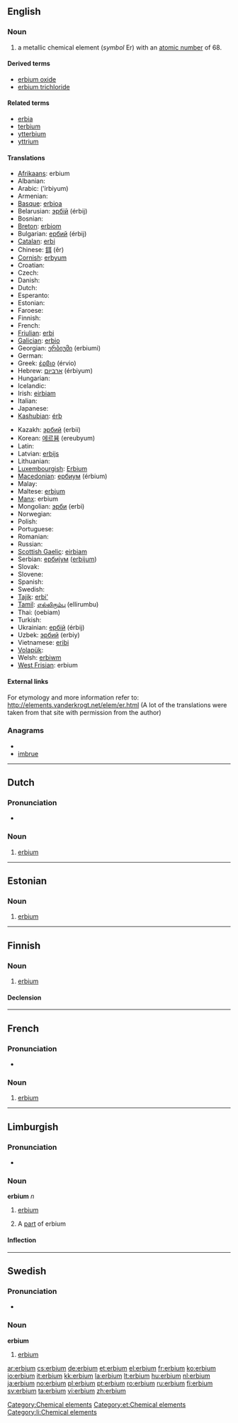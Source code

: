 {{also|Erbium}}
==English==
{{elements|Er|holmium|Ho|thulium|Tm}}

===Noun===
{{en-noun|-}}
{{wikipedia}}

# a metallic chemical element (''symbol'' Er) with an [[atomic number]] of 68.

====Derived terms====
* [[erbium oxide]]
* [[erbium trichloride]]

====Related terms====
* [[erbia]]
* [[terbium]]
* [[ytterbium]]
* [[yttrium]]

====Translations====
{{trans-top|chemical element}}
* [[Afrikaans]]: erbium
* Albanian: {{t-|sq|erbium|xs=Albanian}}
* Arabic: {{Arab|[[إربيوم]]}} (’írbiyum) {{m}}
* Armenian: {{t-|hy|էրբիում|tr=ērbium}}
* [[Basque]]: [[erbioa]]
* Belarusian: [[эрбiй]] (érbij) {{m}}
* Bosnian: {{t-|bs|erbij}}
* [[Breton]]: [[erbiom]]
* Bulgarian: [[ербий]] (érbij) {{m}}
* [[Catalan]]: [[erbi]]
* Chinese: [[鉺]] (ěr)
* [[Cornish]]: [[erbyum]]
* Croatian: {{t+|hr|erbij}}
* Czech: {{t+|cs|erbium}}
* Danish: {{t-|da|erbium}}
* Dutch: {{t+|nl|erbium|n}}
* Esperanto: {{t-|eo|erbio|xs=Esperanto}}
* Estonian: {{t+|et|erbium}}
* Faroese: {{t-|fo|erbium|xs=Faroese}}
* Finnish: {{t+|fi|erbium}}
* French: {{t+|fr|erbium|m}}
* [[Friulian]]: [[erbi]]
* [[Galician]]: [[erbio]]
* Georgian: [[ერბიუმი]] (erbiumi)
* German: {{t+|de|Erbium|n}}
* Greek: [[έρβιο]] (érvio) {{n}}
* Hebrew: [[ארביום]] (érbiyum)
* Hungarian: {{t+|hu|erbium}}
* Icelandic: {{t+|is|erbín}}
* Irish: [[eirbiam]]
* Italian: {{t+|it|erbio|m}}
* Japanese: {{t+|ja|エルビウム|tr=erubiumu}}
* [[Kashubian]]: [[érb]]
{{trans-mid}}
* Kazakh: [[эрбий]] (erbii)
* Korean: [[에르븀]] (ereubyum)
* Latin: {{t+|la|erbium}}
* Latvian: [[erbijs]]
* Lithuanian: {{t+|lt|erbis|xs=Lithuanian}}
* [[Luxembourgish]]: [[Erbium]]
* [[Macedonian]]: [[ербиум]] (érbium) {{m}}
* Malay: {{t-|ms|erbium|xs=Malay}}
* Maltese: [[erbjum]]
* [[Manx]]: erbium
* Mongolian: [[эрби]] (erbi)
* Norwegian: {{t+|no|erbium}}
* Polish: {{t+|pl|erb|m}}
* Portuguese: {{t+|pt|érbio|m}}
* Romanian: {{t+|ro|erbiu|n}}
* Russian: {{t+|ru|эрбий|m|tr=érbij}}
* [[Scottish Gaelic]]: [[eirbiam]]
* Serbian: [[ербиjум]] ([[erbijum]]) {{m}}
* Slovak: {{t-|sk|erbium}}
* Slovene: {{t+|sl|erbij}}
* Spanish: {{t+|es|erbio|m}}
* Swedish: {{t+|sv|erbium}}
* [[Tajik]]: [[erbi']]
* [[Tamil]]: [[எல்லிரும்பு]] (ellirumbu)
* Thai: {{Thai|[[เออร์เบียม]]}} (oebiam)
* Turkish: {{t+|tr|erbiyum}}
* Ukrainian: [[ербiй]] (érbij) {{m}}
* Uzbek: [[эрбий]] (erbiy)
* Vietnamese: [[eribi]]
* [[Volapük]]: {{t|vo|lerbin|xs=Volapük}}
* Welsh: [[erbiwm]]
* [[West Frisian]]: erbium
{{trans-bottom}}

====External links====
For etymology and more information refer to:
http://elements.vanderkrogt.net/elem/er.html
(A lot of the translations were taken from that site with permission from the author)

===Anagrams===
* {{alphagram|beimru}}
* [[imbrue#English|imbrue]]


[[Category:Chemical elements]]

----

==Dutch==
{{wikipedia|lang=nl}}

===Pronunciation===
* {{audio|Nl-erbium.ogg|Audio}}

===Noun===
{{infl|nl|noun|g=n}}

# {{chemical element|lang=nl}} [[erbium#English|erbium]]

----

==Estonian==

===Noun===
{{infl|et|noun}}

# [[#English|erbium]]

[[Category:et:Chemical elements]]

----

==Finnish==
{{wikipedia|lang=fi}}

===Noun===
{{infl|fi|noun}}

# {{element|lang=fi}} [[#English|erbium]]

====Declension====
{{fi-decl-risti|erbium}}

----
==French==
{{wikipedia|lang=fr}}

===Pronunciation===
* {{IPA|lang=fr|/ɛʁ.bjɔm/ }}

===Noun===
{{fr-noun-unc|m}}

# {{chemical element|lang=fr}} [[#English|erbium]]

----

==Limburgish==

===Pronunciation===
* {{IPA|[ˈæ˨ʁbjɔ˧m]|lang=li}}

===Noun===
'''erbium''' ''n''

# {{uncountable|lang=li}} [[erbium#English|erbium]]
# A [[part]] of erbium

====Inflection====
{{li-noun-um|erbi}}

[[Category:li:Chemical elements]]

----

==Swedish==

===Pronunciation===
* {{IPA|/ˈɛrbɪɵm/|lang=sv}}

===Noun===
{{sv-noun-unc-irreg-n|2=erbiet}}
'''erbium'''

# {{element|lang=sv}} [[#English|erbium]]

[[ar:erbium]]
[[cs:erbium]]
[[de:erbium]]
[[et:erbium]]
[[el:erbium]]
[[fr:erbium]]
[[ko:erbium]]
[[io:erbium]]
[[it:erbium]]
[[kk:erbium]]
[[la:erbium]]
[[lt:erbium]]
[[hu:erbium]]
[[nl:erbium]]
[[ja:erbium]]
[[no:erbium]]
[[pl:erbium]]
[[pt:erbium]]
[[ro:erbium]]
[[ru:erbium]]
[[fi:erbium]]
[[sv:erbium]]
[[ta:erbium]]
[[vi:erbium]]
[[zh:erbium]]